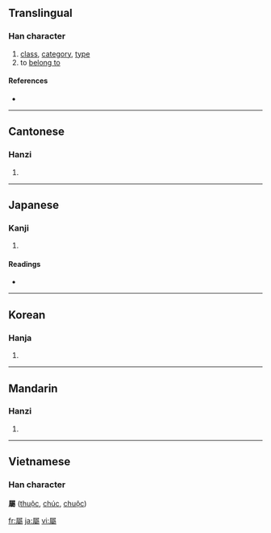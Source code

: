 {{see|属}}
==Translingual==

===Han character===
{{Han char|rn=44|rad=尸|as=18|sn=21|four=7722<sub>7</sub>|canj=尸卜卜戈 (SYYI)}}

# [[class]], [[category]], [[type]]
# to [[belong to]]

====References====
* {{Han ref|kx=0304.070|dkj=07821|dj=0602.170|hdz=20982.080|uh=5C6C|ud=23660|bh=C4DD|bd=50397}}

----

==Cantonese==

===Hanzi===
{{yue-hanzi|jyut=|y=juk1, suk6}}

# {{defn|Cantonese}}

----

==Japanese==

===Kanji===
{{ja-kanji|grade=|rs=尸18}}

# {{defn|Japanese}}

====Readings====
* {{ja-readings|on=[[ぞく]] (zoku), [[しょく]] (shoku), [[しゅ]] (shu)|kun=[[やから]] (yakara), [[つく]] (tsuku), [[さかん]] (sakan)}}

----

==Korean==

===Hanja===
{{ko-hanja|hangeul=[[속]], [[촉]]|rv=sok, chok|mr=sok, ch'ok}}

# {{defn|Korean}}

----

==Mandarin==

===Hanzi===
{{cmn-hanzi|sim=属|pin=[[shǔ]] ([[shu3]])|wg=shu<sup>3</sup>}}

# {{defn|Mandarin}}

----

==Vietnamese==
===Han character===
'''屬''' ([[thuộc]], [[chúc]], [[chuộc]])

[[fr:屬]]
[[ja:屬]]
[[vi:屬]]